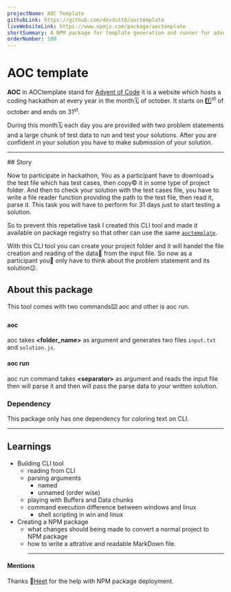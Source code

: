 ```yaml
---
projectName: AOC Template
githubLink: https://github.com/devdutt6/aoctemplate
liveWebsiteLink: https://www.npmjs.com/package/aoctemplate
shortSummary: A NPM package for template generation and runner for advent of code hackathon. So that you can focus on writting solution.
orderNumber: 100
---
```



# <HoverUnder color="border-yellow-400">AOC template</HoverUnder>

**AOC** in AOCtemplate stand for [Advent of Code](https://adventofcode.com/) it is a website which hosts a coding hackathon at every year in the month🗓️ of october. It starts on 1️⃣<sup>st</sup> of october and ends on 31<sup>st</sup>.

During this month🗓️ each day you are provided with two problem statements and a large chunk of test data to run and test your solutions. After you are confident in your solution you have to make submission of your solution.

<hr />
## <HoverUnder color='border-yellow-400'>Story</HoverUnder>

Now to participate in hackathon, You as a participant have to download↘️ the test file which has test cases, then copy©️ it in some type of project folder. And then to check your solution with the test cases file, you have to write a file reader function providing the path to the test file, then read it, parse it. This task you will have to perform for 31 days just to start testing a solution.

So to prevent this repetative task I created this CLI tool and made it available on package registry so that other can use the same [`aoctemplate`](https://www.npmjs.com/package/aoctemplate).

With this CLI tool you can create your project folder and it will handel the file creation and reading of the data📰 from the input file. So now as a participant you🫵 only have to think about the problem statement and its solution😉.

## <HoverUnder color="border-yellow-400">About this package</HoverUnder>

This tool comes with two commands⌨️ <TagLook>aoc</TagLook> and other is <TagLook>aoc run</TagLook>.

#### aoc

<TagLook>aoc</TagLook> takes **\<folder_name\>** as argument and generates two files `input.txt` and `solution.js`.

#### aoc run

<TagLook>aoc run</TagLook> command takes **\<separator\>** as argument and reads the input file then will parse it and then will pass the parse data to your written solution.

### <HoverUnder color="border-yellow-400">Dependency</HoverUnder>

This package only has one dependency for coloring text on CLI.

<hr />

## <HoverUnder color="border-yellow-400">Learnings</HoverUnder>

- Building CLI tool
  - reading from CLI
  - parsing arguments
    - named
    - unnamed (order wise)
  - playing with Buffers and Data chunks
  - command execution difference between windows and linux
    - shell scripting in win and linux
- Creating a NPM package
  - what changes should being made to convert a normal project to NPM package
  - how to write a attrative and readable MarkDown file.
    <hr />

#### Mentions

Thanks 📧[Heet](https://github.com/vakhariaheet) for the help with NPM package deployment.

